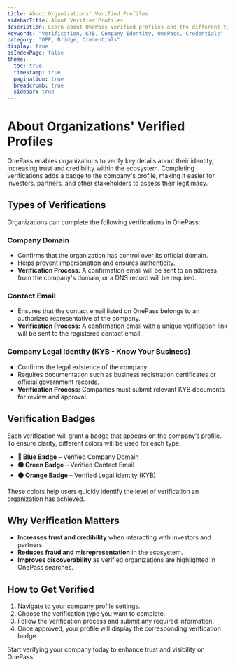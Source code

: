 ```yaml
---
title: About Organizations' Verified Profiles
sidebarTitle: About Verified Profiles
description: Learn about OnePass verified profiles and the different types of verification available for organizations.
keywords: "Verification, KYB, Company Identity, OnePass, Credentials"
category: "OPP, Bridge, Credentials"
display: true
asIndexPage: false
theme:
  toc: true
  timestamp: true
  pagination: true
  breadcrumb: true
  sidebar: true
---
```



# About Organizations' Verified Profiles

OnePass enables organizations to verify key details about their identity, increasing trust and credibility within the ecosystem. Completing verifications adds a badge to the company's profile, making it easier for investors, partners, and other stakeholders to assess their legitimacy.

## Types of Verifications

Organizations can complete the following verifications in OnePass:

<Steps>

### Company Domain

- Confirms that the organization has control over its official domain.
- Helps prevent impersonation and ensures authenticity.
- **Verification Process:** A confirmation email will be sent to an address from the company's domain, or a DNS record will be required.

### Contact Email

- Ensures that the contact email listed on OnePass belongs to an authorized representative of the company.
- **Verification Process:** A confirmation email with a unique verification link will be sent to the registered contact email.

### Company Legal Identity (KYB - Know Your Business)

- Confirms the legal existence of the company.
- Requires documentation such as business registration certificates or official government records.
- **Verification Process:** Companies must submit relevant KYB documents for review and approval.
</Steps>

## Verification Badges

Each verification will grant a badge that appears on the company’s profile. To ensure clarity, different colors will be used for each type:

- **🔵 Blue Badge** – Verified Company Domain
- **🟢 Green Badge** – Verified Contact Email
- **🟠 Orange Badge** – Verified Legal Identity (KYB)

These colors help users quickly identify the level of verification an organization has achieved.

## Why Verification Matters

- **Increases trust and credibility** when interacting with investors and partners.
- **Reduces fraud and misrepresentation** in the ecosystem.
- **Improves discoverability** as verified organizations are highlighted in OnePass searches.

## How to Get Verified

1. Navigate to your company profile settings.
2. Choose the verification type you want to complete.
3. Follow the verification process and submit any required information.
4. Once approved, your profile will display the corresponding verification badge.

Start verifying your company today to enhance trust and visibility on OnePass!
